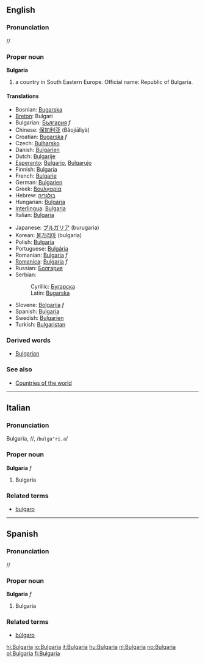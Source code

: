 ==English==
===Pronunciation===
/{{IPAchar|bʌlˈgeəriə}}/
{{Wikipedia}}
===Proper noun===
'''Bulgaria'''

# a country in South Eastern Europe. Official name: Republic of Bulgaria.

====Translations====
{{top}}
*Bosnian: [[Bugarska]] {{f}}
*[[Breton]]: Bulgari
*Bulgarian: [[България]] ''f''
*Chinese: [[保加利亚]] (Bǎojiālìyà)
*Croatian: [[Bugarska]] ''f''
*Czech: [[Bulharsko]]
*Danish: [[Bulgarien]]
*Dutch: [[Bulgarije]]
*[[Esperanto]]: [[Bulgario]], [[Bulgarujo]]
*Finnish: [[Bulgaria]]
*French: [[Bulgarie]]
*German: [[Bulgarien]]
*Greek: [[Βουλγαρία]]
*Hebrew: [[בולגריה]]
*Hungarian: [[Bulgária]]
*[[Interlingua]]: [[Bulgaria]]
*Italian: [[Bulgaria]]
{{mid}}
*Japanese: [[ブルガリア]] (burugaria)
*Korean: [[불가리아]] (bulgaria)
*Polish: [[Bułgaria]]
*Portuguese: [[Bulgária]]
*Romanian: [[Bulgaria]] ''f''
*[[Romanica]]: [[Bulgaria]] ''f''
*Russian: [[Болгария]]
*Serbian:
*:Cyrillic: [[Бугарска]] {{f}}
*:Latin: [[Bugarska#Serbian|Bugarska]] {{f}}
*Slovene: [[Bolgarija]] ''f''
*Spanish: [[Bulgaria]]
*Swedish: [[Bulgarien]]
*Turkish: [[Bulgaristan]]
{{bottom}}

===Derived words===

*[[Bulgarian]]

===See also===
*[[Countries of the world]]
----

==Italian==
===Pronunciation===
Bulgarìa, /{{IPAchar|bulgaˈri.a}}/, /<tt>bulga"ri.a</tt>/
===Proper noun===
'''Bulgaria''' ''f''

# Bulgaria

===Related terms===
*[[bulgaro]]

----

==Spanish==
===Pronunciation===
/{{IPAchar|bulˈɣarja}}/
===Proper noun===
'''Bulgaria''' ''f''

# Bulgaria

===Related terms===
*[[búlgaro]]

[[hi:Bulgaria]]
[[io:Bulgaria]]
[[it:Bulgaria]]
[[hu:Bulgaria]]
[[nl:Bulgaria]]
[[no:Bulgaria]]
[[pl:Bulgaria]]
[[fi:Bulgaria]]